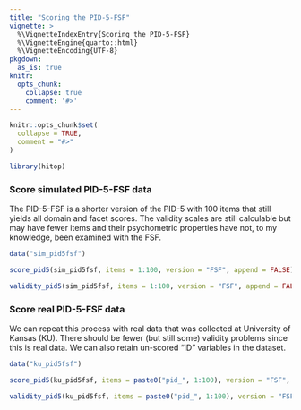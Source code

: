 ```yaml
---
title: "Scoring the PID-5-FSF"
vignette: >
  %\VignetteIndexEntry{Scoring the PID-5-FSF}
  %\VignetteEngine{quarto::html}
  %\VignetteEncoding{UTF-8}
pkgdown:
  as_is: true
knitr:
  opts_chunk:
    collapse: true
    comment: '#>'
---
```


```r
knitr::opts_chunk$set(
  collapse = TRUE,
  comment = "#>"
)
```

```r
library(hitop)
```

### Score simulated PID-5-FSF data

The PID-5-FSF is a shorter version of the PID-5 with 100 items that still yields all domain and facet scores. The validity scales are still calculable but may have fewer items and their psychometric properties have not, to my knowledge, been examined with the FSF.

```r
data("sim_pid5fsf")

score_pid5(sim_pid5fsf, items = 1:100, version = "FSF", append = FALSE)

validity_pid5(sim_pid5fsf, items = 1:100, version = "FSF", append = FALSE)
```

### Score real PID-5-FSF data

We can repeat this process with real data that was collected at University of Kansas (KU). There should be fewer (but still some) validity problems since this is real data. We can also retain un-scored "ID" variables in the dataset.

```r
data("ku_pid5fsf")

score_pid5(ku_pid5fsf, items = paste0("pid_", 1:100), version = "FSF", append = FALSE)

validity_pid5(ku_pid5fsf, items = paste0("pid_", 1:100), version = "FSF", append = FALSE)
```
